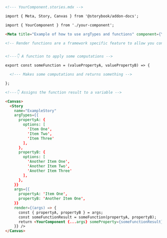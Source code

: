 ```md
<!--- YourComponent.stories.mdx -->

import { Meta, Story, Canvas } from '@storybook/addon-docs';

import { YourComponent } from './your-component';

<Meta title="Example of how to use argTypes and functions" component={YourComponent} />

<!-- Render functions are a framework specific feature to allow you control on how the component renders -->


<!---👇 A function to apply some computations -->

export const someFunction = (valuePropertyA, valuePropertyB) => {

  <!--- Makes some computations and returns something -->

};

<!---👇 Assigns the function result to a variable -->

<Canvas>
  <Story
    name="ExampleStory"
    argTypes={{
      propertyA: {
        options: [
          'Item One',
          'Item Two',
          'Item Three'
        ],
      },
      propertyB: {
        options: [
          'Another Item One',
          'Another Item Two',
          'Another Item Three'
        ],
      },
    }}
    args={{
      propertyA: 'Item One',
      propertyB: 'Another Item One',
    }}
    render={(args) => {
      const { propertyA, propertyB } = args;
      const someFunctionResult = someFunction(propertyA, propertyB);
      return <YourComponent {...args} someProperty={someFunctionResult} />;
    }} />
</Canvas>
```

